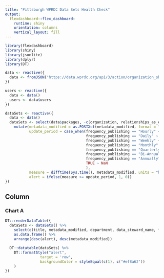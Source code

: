 ```yaml
---
title: "Pittsburgh WPRDC Data Sets Health Check"
output: 
  flexdashboard::flex_dashboard:
    runtime: shiny
    orientation: columns
    vertical_layout: fill
---
```


```r
library(flexdashboard)
library(shiny)
library(jsonlite)
library(dplyr)
library(DT)

data <- reactive({
  data <- fromJSON("https://data.wprdc.org/api/3/action/organization_show?id=9ecaff80-fb4a-457b-8141-e53f7c991890&include_datasets=True")$result
})

users <- reactive({
  data <- data()
  users <- data$users
})

dataSets <- reactive({
  data <- data()
  dataSets <- select(data$packages, -c(organization, relationships_as_object, relationships_as_subject, extras, groups)) %>%
    mutate(metadata_modified = as.POSIXct(metadata_modified, format = "%Y-%m-%dT%H:%M:%S"),
           update_period = case_when(frequency_publishing == "Hourly" ~ 1,
                                     frequency_publishing == "Daily" ~ 24,
                                     frequency_publishing == "Weekly" ~ 7*24,
                                     frequency_publishing == "Monthly" ~ 30*24,
                                     frequency_publishing == "Quarterly" ~ 4*30*24,
                                     frequency_publishing == "Bi-Annually" ~ 6*30*24,
                                     frequency_publishing == "Annually" ~ 365*24,
                                     TRUE ~ NaN
                                     ),
           measure = difftime(Sys.time(), metadata_modified, units = "hours"),
           alert = ifelse(measure >= update_period, 1, 0))
})
```

Column {data-width=650}
-----------------------------------------------------------------------

### Chart A

```r
DT::renderDataTable({
  dataSets <- dataSets() %>%
    select(c(title, metadata_modified, department, data_steward_name, frequency_publishing, alert)) %>%
    as.data.frame() %>%
    arrange(desc(alert), desc(metadata_modified))
  
  DT::datatable(dataSets) %>%
    DT::formatStyle("alert",
                target = 'row',
                backgroundColor = styleEqual(c(1), c("#ef8a62"))
    )
})
```

